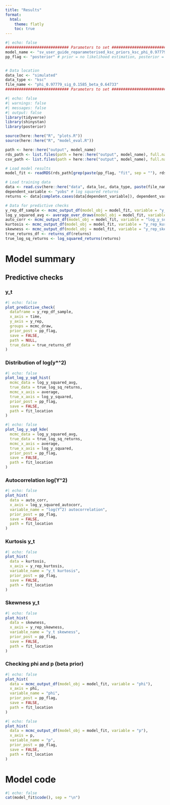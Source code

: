 ```yaml
---
title: "Results"
format:
  html:
    theme: flatly
    toc: true
---
```


```r
#| echo: false
############################ Parameters to set ############################
model_name <- "sv_user_guide_reparameterised_ksc_priors_ksc_phi_0.97779_sig_0.1585_beta_0.64733_"
pp_flag <- "posterior" # prior = no likelihood estimation, posterior = likelihood estimation


# Data location
data_loc <- "simulated"
data_type <- "ksc"
file_name <- "phi_0.97779_sig_0.1585_beta_0.64733"
############################ Parameters to set ############################
```

```r
#| echo: false
#| warnings: false
#| messages: false
#| output: false
library(tidyverse)
library(shinystan)
library(posterior)

source(here::here("R", "plots.R"))
source(here::here("R", "model_eval.R"))

path <- here::here("output", model_name)
rds_path <- list.files(path = here::here("output", model_name), full.names = TRUE, pattern = "*.RDS")
csv_path <- list.files(path = here::here("output", model_name), full.names = TRUE, pattern = "*.csv")

# Load model results
model_fit <- readRDS(rds_path[grep(paste(pp_flag, "fit", sep = ""), rds_path)])

# Load training data
data <- read.csv(here::here("data", data_loc, data_type, paste(file_name, ".csv", sep = "")))
dependent_variable <- "yobs" # log squared returns
returns <- data[complete.cases(data[dependent_variable]), dependent_variable]

# Data for predictive checks
y_rep_df_sample <- mcmc_output_df(model_obj = model_fit, variable = "y_rep", sample_n = 10)
log_y_squared_avg <- average_over_draws(model_obj = model_fit, variable = "log_y_squared")
auto_corr <- mcmc_output_df(model_obj = model_fit, variable = "log_y_squared_autocorr", sample_n = NULL)
kurtosis <- mcmc_output_df(model_obj = model_fit, variable = "y_rep_kurtosis", sample_n = NULL)
skewness <- mcmc_output_df(model_obj = model_fit, variable = "y_rep_skewness", sample_n = NULL)
true_returns_df <- returns_df(returns)
true_log_sq_returns <- log_squared_returns(returns)
```

# Model summary

## Predictive checks

### y_t
```r
#| echo: false
plot_predictive_check(
  dataframe = y_rep_df_sample,
  x_axis = time,
  y_axis = y_rep,
  groups = mcmc_draw,
  prior_post = pp_flag,
  save = FALSE,
  path = NULL,
  true_data = true_returns_df
)
```

### Distribution of log(y*^2)
```r
#| echo: false
plot_log_y_sqd_hist(
  mcmc_data = log_y_squared_avg,
  true_data = true_log_sq_returns,
  mcmc_x_axis = average,
  true_x_axis = log_y_squared,
  prior_post = pp_flag,
  save = FALSE,
  path = fit_location
)
```

```r
#| echo: false
plot_log_y_sqd_kde(
  mcmc_data = log_y_squared_avg,
  true_data = true_log_sq_returns,
  mcmc_x_axis = average,
  true_x_axis = log_y_squared,
  prior_post = pp_flag,
  save = FALSE,
  path = fit_location
)
```

### Autocorrelation log(Y^2)

```r
#| echo: false
plot_hist(
  data = auto_corr,
  x_axis = log_y_squared_autocorr,
  variable_name = "log(Y^2) autocorrelation",
  prior_post = pp_flag,
  save = FALSE,
  path = fit_location
)
```

### Kurtosis y_t

```r
#| echo: false
plot_hist(
  data = kurtosis,
  x_axis = y_rep_kurtosis,
  variable_name = "y_t kurtosis",
  prior_post = pp_flag,
  save = FALSE,
  path = fit_location
)
```

### Skewness y_t
```r
#| echo: false
plot_hist(
  data = skewness,
  x_axis = y_rep_skewness,
  variable_name = "y_t skewness",
  prior_post = pp_flag,
  save = FALSE,
  path = fit_location
)
```

### Checking phi and p (beta prior)

```r
#| echo: false
plot_hist(
  data = mcmc_output_df(model_obj = model_fit, variable = "phi"),
  x_axis = phi,
  variable_name = "phi",
  prior_post = pp_flag,
  save = FALSE,
  path = fit_location
)
```


```r
#| echo: false
plot_hist(
  data = mcmc_output_df(model_obj = model_fit, variable = "p"),
  x_axis = p,
  variable_name = "p",
  prior_post = pp_flag,
  save = FALSE,
  path = fit_location
)

```

# Model code

```r
#| echo: false
cat(model_fit$code(), sep = "\n")
```